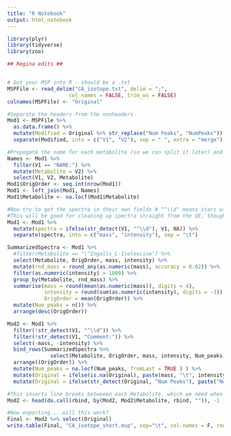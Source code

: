 ```yaml
---
title: "R Notebook"
output: html_notebook
---
```


```r
library(plyr)
library(tidyverse)
library(zoo)

## Regina edits ##


# Get your MSP into R - should be a .txt
MSPFile <- read_delim("CA_isotope.txt", delim = ";", 
                    col_names = FALSE, trim_ws = FALSE)
colnames(MSPFile) <- "Original"

#Separate the headers from the nonheaders
Mod1 <- MSPFile %>% 
  as.data.frame() %>%
  mutate(Modified = Original %>% str_replace("Num Peaks", "NumPeaks")) %>%
  separate(Modified, into = c("V1", "V2"), sep = " ", extra = "merge") 

#Propogate the name for each metabolite (so we can split it later) and add row numbers so we can put things back in order
Names <- Mod1 %>%
  filter(V1 == "NAME:") %>%
  mutate(Metabolite = V2) %>%
  select(V1, V2, Metabolite) 
Mod1$OrigOrder <- seq.int(nrow(Mod1))
Mod1 <- left_join(Mod1, Names)
Mod1$Metabolite <- na.locf(Mod1$Metabolite) 

#Now try to get the spectra in their own fields # "^\\d" means stars with any digit
#This will be good for cleaning up spectra straight from the QE, though right now it doesn't do anything
Mod1 <- Mod1 %>%
  mutate(spectra = ifelse(str_detect(V1, "^\\d"), V1, NA)) %>%
  separate(spectra, into = c("mass", "intensity"), sep = "\t")

SummarizedSpectra <- Mod1 %>%
  #filter(Metabolite == "\"Ingalls_L-Isoleucine") %>%
  select(Metabolite, OrigOrder, mass, intensity) %>%
  mutate(rnd_mass = round_any(as.numeric(mass), accuracy = 0.02)) %>%
  filter(as.numeric(intensity) > 1000) %>%
  group_by(Metabolite, rnd_mass) %>%
  summarise(mass = round(mean(as.numeric(mass)), digits = 4),
            intensity = round(sum(as.numeric(intensity), digits = -3)),
            OrigOrder = mean(OrigOrder)) %>%
  mutate(Num_peaks = n()) %>%
  arrange(desc(OrigOrder))

Mod2 <- Mod1 %>%
  filter(!str_detect(V1, "^\\d")) %>%
  filter(!str_detect(V1, "Comment:")) %>%
  select(-mass, -intensity) %>%
  bind_rows(SummarizedSpectra %>%
              select(Metabolite, OrigOrder, mass, intensity, Num_peaks)) %>%
  arrange((OrigOrder)) %>%
  mutate(Num_peaks = na.locf(Num_peaks, fromLast = TRUE ) ) %>%
  mutate(Original = ifelse(is.na(Original), paste(mass, "\t", intensity, sep = ""), Original)) %>%
  mutate(Original = ifelse(str_detect(Original, "Num Peaks"), paste("Num Peaks: ", Num_peaks, sep = ""), Original))

#This inserts line breaks betweeen each Metabolite, which we need when it is exported to a txt file
Mod2 <- head(do.call(rbind, by(Mod2, Mod2$Metabolite, rbind, "")), -1 )

#Now exporting....will this work?
Final <- Mod2 %>% select(Original)
write.table(Final, "CA_isotope_short.msp", sep="\t", col.names = F, row.names = F, quote=FALSE)



```

